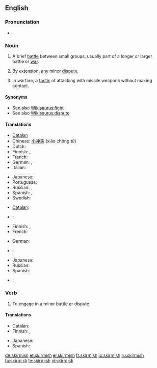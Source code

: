 ==English==

===Pronunciation===
* {{a|UK}} {{IPA|/ˈskɜː(r)mɪʃ/}}

===Noun===
{{en-noun|es}}

# {{military}} A brief [[battle]] between small groups, usually part of a longer or larger battle or [[war]].
# {{figurative}} By extension, any minor [[dispute]].
# {{rfv-sense}} In warfare, a [[tactic]] of attacking with missile weapons without making contact.

====Synonyms====
* See also [[Wikisaurus:fight]]
* See also [[Wikisaurus:dispute]]

====Translations====
{{trans-top|brief battle between small groups}}
* [[Catalan]] {{t|ca|escaramussa|f}}
* Chinese: [[小冲突]] (xiǎo chōng tū)
* Dutch: {{t+|nl|schermutseling|f}}
* Finnish: {{t+|fi|kahakka}}, {{t-|fi|välikohtaus}}
* French: {{t+|fr|escarmouche|f}}
* German: {{t|de|Scharmützel|n}}, {{t|de|Geplänkel|n}}
* Italian: {{t-|it|schermaglia|f}}
{{trans-mid}}
* Japanese: {{t|ja|小競り合い|tr=kozeriai|sc=Jpan}}
* Portuguese: {{t|pt|escaramuça|f}}
* Russian: {{t+|ru|перестрелка|f|tr=perestrélka|sc=Cyrl}}, {{t+|ru|стычка|f|tr=stýčka|sc=Cyrl}}
* Spanish: {{t+|es|escaramuza|f}}, {{qualifier|Latin America}} {{t|es|esenfrentamiento}}
* Swedish: {{t+|sv|skärmytsling|c}}
{{trans-bottom}}

{{trans-top|minor dispute}}
* [[Catalan]]: {{t|ca|escaramussa|f}}
* {{ttbc|Dutch}}: {{t|nl|schermutseling|f}}
* Finnish: {{t-|fi|suukopu}}, {{t-|fi|välikohtaus}}
* French: {{t+|fr|escarmouche|f}}
{{trans-mid}}
* German: {{t|de|Wortgeplänkel|n}}
* {{ttbc|Italian}}: {{t|it|schermaglia|f}}
* Japanese: {{t|ja|小競り合い|tr=kozeriai|sc=Jpan}}
* Russian: {{t|ru|стычка|f|tr=stýčka}}
* Spanish: {{t+|es|escaramuza|f}}
* {{ttbc|Swedish}}: {{t|sv|skärmytsling|c}}
{{trans-bottom}}

{{trans-top|warfare: tactic of attacking with missile weapons without making contact}}
{{trans-mid}}
{{trans-bottom}}

===Verb===
{{en-verb|skirmish|es}}

# To engage in a minor battle or dispute

====Translations====
{{trans-top|to engage in a minor battle or dispute}}
* [[Catalan]]: {{t|ca|escaramussar}}
* Finnish: {{t-|fi|kahakoida}}, {{t|fi|nahistella}}
{{trans-mid}}
* Japanese: {{t|ja|小競り合い|alt=小競り合いをする|tr=kozeriai wo suru|sc=Jpan}}
* Spanish: {{t|es|escaramuzar}}
{{trans-bottom}}

[[de:skirmish]]
[[et:skirmish]]
[[el:skirmish]]
[[fr:skirmish]]
[[io:skirmish]]
[[ru:skirmish]]
[[ta:skirmish]]
[[te:skirmish]]
[[vi:skirmish]]
